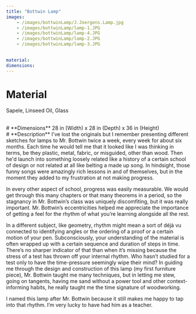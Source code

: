 ```yaml
---
title: "Bottwin Lamp" 
images: 
    - /images/bottwinLamp/J.Joergens.Lamp.jpg
    - /images/bottwinLamp/lamp-1.JPG
    - /images/bottwinLamp/lamp-4.JPG
    - /images/bottwinLamp/lamp-2.JPG
    - /images/bottwinLamp/lamp-3.JPG
    

material: 
dimensions: 
---
```

# **Material** 
Sapele, Linseed Oil, Glass

<br />
# **Dimensions** 
28 in (Width) x 28 in (Depth) x 36 in (Height)

<br />
# **Description**  
I've lost the originals but I remember presenting different sketches for lamps to Mr. Bottwin twice a week, every week for about six months. Each time he would tell me that it looked like I was thinking in terms, be they plastic, metal, fabric, or misguided, other than wood. Then he'd launch into something loosely related like a history of a certain school of design or not related at all like belting a made up song. In hindsight, those funny songs were amazingly rich lessons in and of themselves, but in the moment they added to my frustration at not making progress. 

In every other aspect of school, progress was easily measurable. We would get through this many chapters or that many theorems in a period, so the stagnancy in Mr. Bottwin’s class was uniquely discomfiting, but it was really important. Mr. Bottwin’s eccentricities helped me appreciate the importance of getting a feel for the rhythm of what you’re learning alongside all the rest. 

In a different subject, like geometry, rhythm might mean a sort of déjà vu connected to identifying angles or the ordering of a proof or a certain motion of your pen. Subconsciously, your understanding of the material is often wrapped up with a certain sequence and duration of steps in time. There’s no sharper indicator of that than when it’s missing because the stress of a test has thrown off your internal rhythm. Who hasn’t studied for a test only to have the time-pressure seemingly wipe their mind? In guiding me through the design and construction of this lamp (my first furniture piece), Mr. Bottwin taught me many techniques, but in letting me stew, going on tangents, having me sand without a power tool and other context-informing habits, he really taught me the time signature of woodworking. 

I named this lamp after Mr. Bottwin because it still makes me happy to tap into that rhythm. I’m very lucky to have had him as a teacher. 



